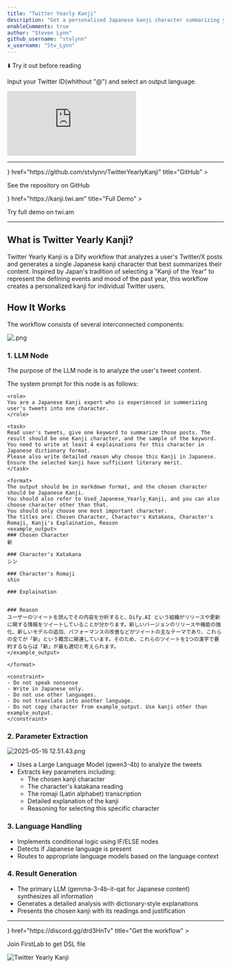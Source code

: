 ```yaml
---
title: "Twitter Yearly Kanji"
description: "Get a personalized Japanese kanji character summarizing your year."
enableComments: true
author: "Steven Lynn"
github_username: "stvlynn"
x_username: "Stv_Lynn"
---
```


⬇️ Try it out before reading

<Callout title="How to use">Input your Twitter ID(whithout "@") and select an output language.</Callout>

<iframe
 src="https://instance.hellodify.com/workflow/wlm4Co8dw18MgR4V"
 style={{
   width: '100%',
   minHeight: '600px'
 }}
 frameBorder="0"
 allow="microphone">
</iframe>

---

<Cards>
  <Card 
    icon={<i className="ri-github-fill" />} 
    href="https://github.com/stvlynn/TwitterYearlyKanji" 
    title="GitHub"
  >
  <p>See the repository on GitHub</p>
  </Card>
  <Card 
    icon={<i className="ri-pages-line" />} 
    href="https://kanji.twi.am" 
    title="Full Demo"
  >
  <p>Try full demo on twi.am</p>
  </Card>
</Cards>

---

## What is Twitter Yearly Kanji?

Twitter Yearly Kanji is a Dify workflow that analyzes a user's Twitter/X posts and generates a single Japanese kanji character that best summarizes their content. Inspired by Japan's tradition of selecting a "Kanji of the Year" to represent the defining events and mood of the past year, this workflow creates a personalized kanji for individual Twitter users.

## How It Works

The workflow consists of several interconnected components:

![.png](https://s2.loli.net/2025/05/16/4Vn5jBCuRyNxTbp.png)

### 1. LLM Node
The purpose of the LLM node is to analyze the user's tweet content. 

The system prompt for this node is as follows:

```
<role>
You are a Japanese Kanji expert who is experienced in summerizing user's tweets into one character.
</role>

<task>
Read user's tweets, give one keyword to summarize those posts. The result should be one Kanji character, and the sample of the keyword. 
You need to write at least 4 explainations for this character in Japanese dictionary format.
Please also write detailed reason why choose this Kanji in Japanese.
Ensure the selected kanji have sufficient literary merit.
</task>

<format>
The output should be in markdown format, and the chosen character should be Japanese Kanji.
You should also refer to Used_Japanese_Yearly_Kanji, and you can also choose character other than that.
You should only choose one most important character.
The titles are: Chosen Character, Character's Katakana, Character's Romaji, Kanji's Explaination, Reason
<example_output>
### Chosen Character
新

### Character's Katakana
シン

### Character's Romaji
shin

### Explaination


### Reason
ユーザーのツイートを読んでその内容を分析すると、Dify.AI という組織がリリースや更新に関する情報をツイートしていることが分かります。新しいバージョンのリリースや機能の強化、新しいモデルの追加、パフォーマンスの改善などがツイートの主なテーマであり、これらの全てが「新」という概念に関連しています。そのため、これらのツイートを1つの漢字で要約するならば「新」が最も適切と考えられます。
</example_output>

</format>

<constraint>
- Do not speak nonsense
- Write in Japanese only. 
- Do not use other languages. 
- Do not translate into another language.
- Do not copy character from example_output. Use kanji other than example_output.
</constraint>
```


### 2. Parameter Extraction

![2025-05-16 12.51.43.png](https://s2.loli.net/2025/05/16/hJDjwF4e7gxuNmR.png)

- Uses a Large Language Model (qwen3-4b) to analyze the tweets
- Extracts key parameters including:
  - The chosen kanji character
  - The character's katakana reading
  - The romaji (Latin alphabet) transcription
  - Detailed explanation of the kanji
  - Reasoning for selecting this specific character

### 3. Language Handling
- Implements conditional logic using IF/ELSE nodes
- Detects if Japanese language is present
- Routes to appropriate language models based on the language context

### 4. Result Generation
- The primary LLM (gemma-3-4b-it-qat for Japanese content) synthesizes all information
- Generates a detailed analysis with dictionary-style explanations
- Presents the chosen kanji with its readings and justification

---

<Cards>
  <Card 
    icon={<i className="ri-flow-chart" />} 
    href="https://discord.gg/drd3HnTv" 
    title="Get the workflow"
  >
  <p>Join FirstLab to get DSL file</p>
    <img src="https://s2.loli.net/2025/05/16/4Vn5jBCuRyNxTbp.png" alt="Twitter Yearly Kanji" />
  </Card>
</Cards>


